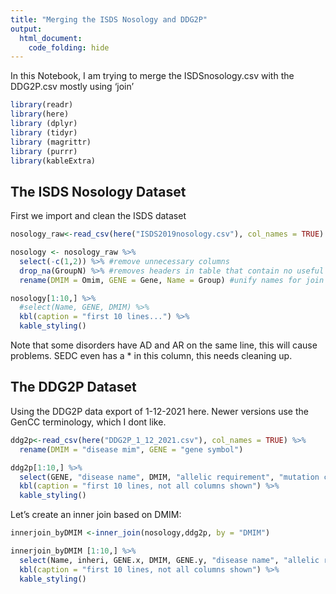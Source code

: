 ```yaml
---
title: "Merging the ISDS Nosology and DDG2P"
output:
  html_document:
    code_folding: hide
---
```


In this Notebook, I am trying to merge the ISDSnosology.csv with the DDG2P.csv mostly using 'join'

```r
library(readr)
library(here)
library (dplyr)
library (tidyr)
library (magrittr)
library (purrr)
library(kableExtra)
```

## The ISDS Nosology Dataset

First we import and clean the ISDS dataset

```r
nosology_raw<-read_csv(here("ISDS2019nosology.csv"), col_names = TRUE)

nosology <- nosology_raw %>%
  select(-c(1,2)) %>% #remove unnecessary columns
  drop_na(GroupN) %>% #removes headers in table that contain no useful data
  rename(DMIM = Omim, GENE = Gene, Name = Group) #unify names for join

nosology[1:10,] %>%
  #select(Name, GENE, DMIM) %>%
  kbl(caption = "first 10 lines...") %>%
  kable_styling()
```

Note that some disorders have AD and AR on the same line, this will cause problems. SEDC even has a \* in this column, this needs cleaning up.

## The DDG2P Dataset

Using the DDG2P data export of 1-12-2021 here. Newer versions use the GenCC terminology, which I dont like.

```r
ddg2p<-read_csv(here("DDG2P_1_12_2021.csv"), col_names = TRUE) %>%
  rename(DMIM = "disease mim", GENE = "gene symbol")

ddg2p[1:10,] %>%
  select(GENE, "disease name", DMIM, "allelic requirement", "mutation consequence") %>%
  kbl(caption = "first 10 lines, not all columns shown") %>%
  kable_styling()
```
Let's create an inner join based on DMIM:
```r
innerjoin_byDMIM <-inner_join(nosology,ddg2p, by = "DMIM")

innerjoin_byDMIM [1:10,] %>%
  select(Name, inheri, GENE.x, DMIM, GENE.y, "disease name", "allelic requirement", "mutation consequence") %>%
  kbl(caption = "first 10 lines, not all columns shown") %>%
  kable_styling()
```

